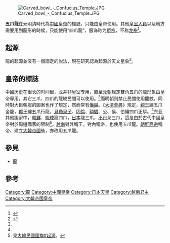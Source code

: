 {{Otheruses4|中國皇帝的標誌|同名植物|五爪龍 (消歧義)|俗稱「五爪金龍」的動物|圆鼻巨蜥}}
[[File:Carved_bowl_-_Confucius_Temple.JPG|thumb]]

'''五爪龍'''在元明清時代為[[中國皇帝|中國皇帝]]的標誌，只能由皇帝使用。其他[[皇室人員|皇室人員]]以及地方需要用到龍形的時候，只能使用“四爪龍”，服饰称为[[蟒袍|蟒袍]]，不称[[龙袍|龙袍]]<ref name="文汇报2006">{{cite web|url=http://paper.wenweipo.com/2006/09/01/OT0609010005.htm|title=歷史與空間：五爪龍袍與四爪蟒袍|publisher=[[香港文汇报|香港文汇报]]|date=2006-09-01|accessdate=2014-06-13|archive-date=2014-10-04|archive-url=https://web.archive.org/web/20141004061140/http://paper.wenweipo.com/2006/09/01/OT0609010005.htm|dead-url=no}}</ref>。

==起源==
{{main|龙#起源研究}}
龍的起源並沒有一個固定的説法，現在研究認為起源於天文星象<ref>{{Cite book|title=《中国天文考古学》|last=冯|first=时|publisher=中国社会科学出版社|year=2011-11|isbn=9787500459194}}</ref>。

==皇帝的標誌==
中國历史在很长的时间里，龙并非皇室专用，直至[[元朝|元朝]]规定雙角五爪的龍形象由皇帝專用，其它三爪、四爪的龍紋民間可以使用。<ref name="文汇报2006" />而明朝则禁止民間使用龍紋，同時對大臣朝服的圖案也作了規定，然而常有[[僭越|僭越]]。《[[大清會典|大清會典]]》规定，[[親王|親王]]繡五爪金龍，[[郡王|郡王]]繡五爪行龍，[[多罗贝勒|貝勒]][[固山贝子|貝子]]、[[固倫公主|固倫]]、[[額駙|額駙]]、公、侯、伯繡四爪正蟒。<ref name="文汇报2006" />东亚其他国家中，[[朝鮮|朝鮮]]、[[琉球|琉球]]龍四爪，[[日本|日本]]龍三爪，[[不丹|不丹]]龙三爪，這是由於古代中國皇帝對於周邊國家的限制<ref>見[[大韓民國國旗#起源|大韓民國國旗#起源]]。</ref>。[[越南|越南]]對外稱王，對內稱帝，也使用五爪龍。[[朝鮮高宗|朝鮮高宗]]稱帝、建立[[大韓帝國|大韓帝國]]後，亦改用五爪龍。

==參見==
*[[龍|龍]]

==參考==
{{Reflist}}

[[Category:龍|Category:龍]]
[[Category:中國皇帝|Category:中國皇帝]]
[[Category:日本天皇|Category:日本天皇]]
[[Category:越南君主|Category:越南君主]]
[[Category:大韓帝國皇帝|Category:大韓帝國皇帝]]